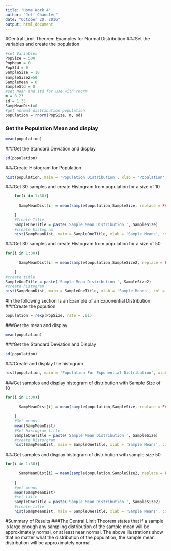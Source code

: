 ---
title: "Home Work 4"
author: "Jeff Chandler"
date: "October 20, 2016"
output: html_document
---

#Central Limit Theorem Examples for Normal Distribution
###Set the variables and create the population
```{R}
#set Variables 
PopSize = 500
PopMean = 0
PopStd = 0
SampleSize = 10
SampleSize2=50
SampleMean = 0
SampleStd = 0
#set Mean and std for use with rnorm
m = 8.23
sd = 1.35
SampMeanDist=0
#get normal distribution population
population = rnorm(PopSize, m, sd)

```
### Get the Population Mean and display
```{r}
mean(population)
```
###Get the Standard Deviation and display
```{r}
sd(population)
```
###Create Histogram for Population 
```{r}
hist(population, main = 'Population Distribution', xlab = 'Population', border = 'BLUE', col = 'Purple')
```
###Get 30 samples and create Histogram from population for a size of 10
```{r}
    for(i in 1:30){
      
      SampMeanDist[i] = mean(sample(population,SampleSize, replace = FALSE))
      
    }
    #Create Title
    SampleOneTitle = paste('Sample Mean Distribution ', SampleSize)
    #create histogram
    hist(SampMeanDist, main = SampleOneTitle, xlab = 'Sample Means', col = 'blue', border = 'green')
```
###Get 30 samples and create Histogram from population for a size of 50
```{r}
for(i in 1:30){
      
      SampMeanDist[i] = mean(sample(population,SampleSize2, replace = FALSE))
      
    }
#create title
SampleOneTitle = paste('Sample Mean Distribution ', SampleSize2)
#create histogram
hist(SampMeanDist, main = SampleOneTitle, xlab = 'Sample Means', col = 'blue', border = 'green')
```
#In the following section Is an Example of an Exponential Distribution
###Create the popution 
```{r}
population = rexp(PopSize, rate = .01)
```
###Get the mean and display
```{r}
mean(population)
```

###Get the Standard Deviation and Display
```{r}
sd(population)
```

###Create and display the histogram
```{r}
hist(population, main = 'Population For Exponential Distribution', xlab = 'Population', border = 'BLUE', col = 'Purple')
```
###Get samples and display histogram of distribution with Sample Size of 10
```{r}
for(i in 1:30){
      
      SampMeanDist[i] = mean(sample(population,SampleSize, replace = FALSE))
      
    }
    #Get means
    mean(SampMeanDist)
    #Set histogram title
    SampleOneTitle = paste('Sample Mean Distribution ', SampleSize)
    #create historgram
    hist(SampMeanDist, main = SampleOneTitle, xlab = 'Sample Means', col = 'blue', border = 'green')
```
###Get samples and display histogram of distribution with sample size 50
```{r}
for(i in 1:30){
      
      SampMeanDist[i] = mean(sample(population,SampleSize2, replace = FALSE))
      
    }
    #get means
    mean(SampMeanDist)
    #set title
    SampleOneTitle = paste('Sample Mean Distribution ', SampleSize2)
    #create title
    hist(SampMeanDist, main = SampleOneTitle, xlab = 'Sample Means', col = 'blue', border = 'green')
```

#Summary of Results
###The Central Limit Theorem states that if a sample is large enough any sampling distribution of the sample mean will be approximately normal, or at least near normal. The above illustrations show that no matter what the distribution of the population, the sample mean distribution will be approximately normal.

